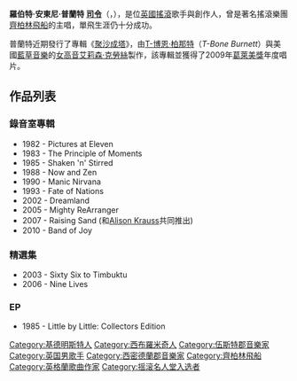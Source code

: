 {{NoteTA
| G1=Show
| G2=Movie
| G3=Music
| 1 = zh-cn:齐柏林飞艇; zh-hk:齊柏林飛船; zh-tw:齊柏林飛船;
}}
{{Infobox musical artist
|Name            = 羅伯特·普蘭特<br />{{lang|en|Robert Plant，{{post-nominals|CBE}}}}
|Img             = Robert Plant.jpg
|Img_capt        = 羅伯特·普蘭特在[[綠人季|綠人季]]（''Green Man Festival''）的演出 (2007)
|Img_size        = 250
|Landscape       = Yes
|Background      = solo_singer
|Birth_name      = 羅伯特·安東尼·普蘭特
|Alias           =
|Born            = {{birth date and age|1948|8|20|df=y}}<br />[[英格蘭|英格蘭]][[斯塔福德郡|斯塔福德郡]][[西布羅姆維奇|西布羅姆維奇]]
|Died            = 
|Instrument      = [[歌手|歌聲]]、[[口琴|口琴]]、[[鈴鼓|鈴鼓]]、[[吉他|吉他]]
|Genre           = [[硬式搖滾|硬式搖滾]]、[[重金屬音樂|重金屬]]、[[藍調搖滾|藍調搖滾]]、[[民謠搖滾|民謠搖滾]]、[[世界音樂|世界音樂]]
|Occupation      = [[創作歌手|創作歌手]]、[[音樂家|音樂家]]
|Years_active    = 1966年至今
|Label           = [[亞特蘭大唱片|亞特蘭大]]、[[天鵝之歌唱片|天鵝之歌]]、''Es Paranza''、[[水星唱片|水星]]、[[環球唱片|環球]]
|Associated_acts = [[喜悅樂團|喜悅樂團]]、[[齊柏林飛船_(樂團)|齊柏林飛船]]、[[滴蜜者合唱團|滴蜜者合唱團]]、[[佩吉與普蘭特|佩吉與普蘭特]]、[[奇異冥想樂團|奇異冥想樂團]]、[[艾莉森·克勞絲|艾莉森·克勞絲]]
|URL             = http://www.robertplant.com www.robertplant.com
}}
'''羅伯特·安東尼·普蘭特 [[大英帝國勳章|司令]]'''（'''{{lang-en|Robert Anthony Plant}}'''，{{bd|1948年|8月20日}}），是位[[英國|英國]][[搖滾|搖滾]]歌手與創作人，曾是著名搖滾樂團[[齊柏林飛船_(樂團)|齊柏林飛船]]的主唱，單飛生涯仍十分成功。

普蘭特近期發行了專輯《[[聚沙成塔|聚沙成塔]]》，由[[T-博恩·柏那特|T-博恩·柏那特]]（''T-Bone Burnett''）與美國[[藍草音樂|藍草音樂]]的[[女高音|女高音]][[艾莉森·克勞絲|艾莉森·克勞絲]]製作，該專輯並獲得了2009年[[葛萊美獎|葛萊美獎]]年度唱片。

== 作品列表 ==

=== 錄音室專輯 ===

* 1982 - Pictures at Eleven
* 1983 - The Principle of Moments
* 1985 - Shaken 'n' Stirred
* 1988 - Now and Zen
* 1990 - Manic Nirvana
* 1993 - Fate of Nations
* 2002 - Dreamland
* 2005 - Mighty ReArranger
* 2007 - Raising Sand  (和[[艾莉森·克勞絲|Alison Krauss]]共同推出)
* 2010 - Band of Joy

=== 精選集 ===

* 2003 - Sixty Six to Timbuktu
* 2006 - Nine Lives

=== EP ===

* 1985 - Little by Little: Collectors Edition



{{led zeppelin}}
{{摇滚名人堂1995届入选者}}
{{格莱美奖年度专辑}}
{{Authority control}}
{{DEFAULTSORT:Plant, Robert}}
[[Category:基德明斯特人|Category:基德明斯特人]]
[[Category:西布羅米奇人|Category:西布羅米奇人]]
[[Category:伍斯特郡音樂家|Category:伍斯特郡音樂家]]
[[Category:英国男歌手|Category:英国男歌手]]
[[Category:西密德蘭郡音樂家|Category:西密德蘭郡音樂家]]
[[Category:齊柏林飛船|Category:齊柏林飛船]]
[[Category:英格蘭歌曲作家|Category:英格蘭歌曲作家]]
[[Category:摇滚名人堂入选者|Category:摇滚名人堂入选者]]